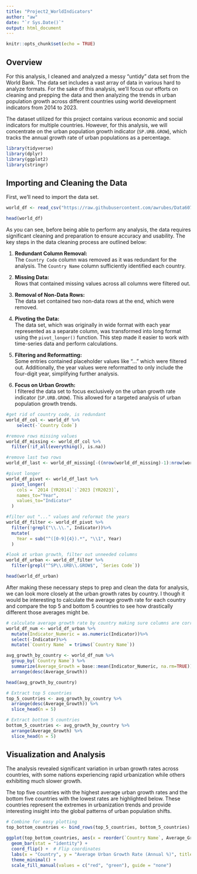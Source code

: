 ```yaml
---
title: "Project2_WorldIndicators"
author: "aw"
date: "`r Sys.Date()`"
output: html_document
---
```


```r
knitr::opts_chunk$set(echo = TRUE)
```

## Overview

For this analysis, I cleaned and analyzed a messy "untidy" data set from the World Bank. The data set includes a vast array of data in various hard to analyze formats. For the sake of this analysis, we'll focus our efforts on cleaning and prepping the data and then analyzing the trends in urban population growth across different countries using world development indicators from 2014 to 2023.

The dataset utilized for this project contains various economic and social indicators for multiple countries. However, for this analysis, we will concentrate on the urban population growth indicator (`SP.URB.GROW`), which tracks the annual growth rate of urban populations as a percentage.

```r
library(tidyverse)
library(dplyr)
library(ggplot2)
library(stringr)
```

## Importing and Cleaning the Data

First, we'll need to import the data set.

```r

world_df <- read_csv("https://raw.githubusercontent.com/awrubes/Data607_Project2/main/worldindicators.csv")

head(world_df)

```

As you can see, before being able to perform any analysis, the data requires significant cleaning and preparation to ensure accuracy and usability. The key steps in the data cleaning process are outlined below:

1.  **Redundant Column Removal:**\
    The `Country Code` column was removed as it was redundant for the analysis. The `Country Name` column sufficiently identified each country.

2.  **Missing Data:**\
    Rows that contained missing values across all columns were filtered out.

3.  **Removal of Non-Data Rows:**\
    The data set contained two non-data rows at the end, which were removed.

4.  **Pivoting the Data:**\
    The data set, which was originally in wide format with each year represented as a separate column, was transformed into long format using the `pivot_longer()` function. This step made it easier to work with time-series data and perform calculations.

5.  **Filtering and Reformatting:**\
    Some entries contained placeholder values like "..." which were filtered out. Additionally, the year values were reformatted to only include the four-digit year, simplifying further analysis.

6.  **Focus on Urban Growth:**\
    I filtered the data set to focus exclusively on the urban growth rate indicator (`SP.URB.GROW`). This allowed for a targeted analysis of urban population growth trends.

```r

#get rid of country code, is redundant
world_df_col <- world_df %>%
    select(-`Country Code`)

#remove rows missing values
world_df_missing <- world_df_col %>%
  filter(!if_all(everything(), is.na))

#remove last two rows
world_df_last <- world_df_missing[-((nrow(world_df_missing)-1):nrow(world_df_missing)), ]

#pivot longer
world_df_pivot <- world_df_last %>%
  pivot_longer(
    cols = `2014 [YR2014]`:`2023 [YR2023]`,
    names_to="Year",
    values_to="Indicator"
  )

#filter out "..." values and reformat the years
world_df_filter <- world_df_pivot %>%
  filter(!grepl("\\.\\.", Indicator))%>%
  mutate(
    Year = sub("^([0-9]{4}).*", "\\1", Year)
  )

#look at urban growth, filter out unneeded columns
world_df_urban <- world_df_filter %>%
  filter(grepl("^SP\\.URB\\.GROW$", `Series Code`))

head(world_df_urban)

```

After making these necessary steps to prep and clean the data for analysis, we can look more closely at the urban growth rates by country. I though it would be interesting to calculate the average growth rate for each country and compare the top 5 and bottom 5 countries to see how drastically different those averages might be.

```r

# calculate average growth rate by country making sure columns are correct type
world_df_num <- world_df_urban %>%
  mutate(Indicator_Numeric = as.numeric(Indicator))%>%
  select(-Indicator)%>%
  mutate(`Country Name` = trimws(`Country Name`))

avg_growth_by_country <- world_df_num %>%
  group_by(`Country Name`) %>%
  summarize(Average_Growth = base::mean(Indicator_Numeric, na.rm=TRUE))%>%
  arrange(desc(Average_Growth))

head(avg_growth_by_country)

# Extract top 5 countries
top_5_countries <- avg_growth_by_country %>%
  arrange(desc(Average_Growth)) %>%
  slice_head(n = 5)

# Extract bottom 5 countries
bottom_5_countries <- avg_growth_by_country %>%
  arrange(Average_Growth) %>%
  slice_head(n = 5)

```

## Visualization and Analysis

The analysis revealed significant variation in urban growth rates across countries, with some nations experiencing rapid urbanization while others exhibiting much slower growth.

The top five countries with the highest average urban growth rates and the bottom five countries with the lowest rates are highlighted below. These countries represent the extremes in urbanization trends and provide interesting insight into the global patterns of urban population shifts.

```r


# Combine for easy plotting
top_bottom_countries <- bind_rows(top_5_countries, bottom_5_countries)

ggplot(top_bottom_countries, aes(x = reorder(`Country Name`, Average_Growth), y = Average_Growth, fill = Average_Growth > 1)) +
  geom_bar(stat = "identity") +
  coord_flip() +  # Flip coordinates 
  labs(x = "Country", y = "Average Urban Growth Rate (Annual %)", title = "Top 5 and Bottom 5 Countries by Urban Growth Rate") +
  theme_minimal() +
  scale_fill_manual(values = c("red", "green"), guide = "none")  
  
```
